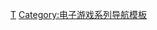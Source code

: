 {{Navbox
| name = 质量效应系列
| title = [[质量效应系列]]
| state = {{{state|autocollapse}}}
| bodyclass=hlist

| group1=游戏
| list1={{Navbox subgroup

|group1=主系列
|list1=
* [[质量效应 (游戏)|质量效应]]
* [[质量效应2]]
** [[质量效应2的音乐‎|‎音乐]]
** [[质量效应2可下载内容|可下载内容‎‎]]
*** [[质量效应2：影子经纪人之巢|影子经纪人之巢]]
* [[质量效应3]]
** [[质量效应3可下载内容|可下载内容‎‎]]
* [[质量效应：仙女座|仙女座]]

 |group2=其他
 |list2=
* [[质量效应 银河|银河]]
* [[质量效应 渗透者|渗透者]]
* [[质量效应 传奇版|传奇版]]
}}

| group3 = 其他媒体
| list3 =
* [[质量效应：启示|启示]]
* [[质量效应：飞升|飞升]]
* [[质量效应：报应|报应]]
* [[质量效应：救赎|救赎]]
* [[質量效應：迷途楷模|迷途楷模]]

}}<noinclude>
{{collapsible option}}

{{DEFAULTSORT:Mass Effect}}
[[Category:质量效应系列|Τ]]
[[Category:电子游戏系列导航模板]]
</noinclude>